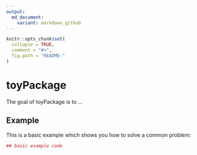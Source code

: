 ```yaml
---
output:
  md_document:
    variant: markdown_github
---
```


<!-- README.md is generated from README.Rmd. Please edit that file -->

```r
knitr::opts_chunk$set(
  collapse = TRUE,
  comment = "#>",
  fig.path = "README-"
)
```

# toyPackage

The goal of toyPackage is to ...

## Example

This is a basic example which shows you how to solve a common problem:

```r
## basic example code
```
